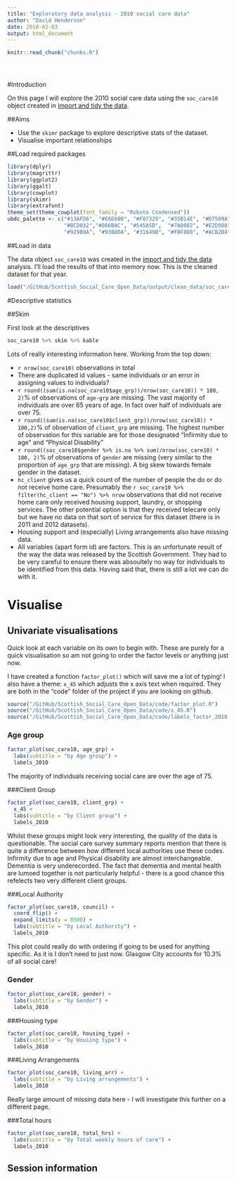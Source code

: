 ```yaml
---
title: "Exploratory data analysis - 2010 social care data"
author: "David Henderson"
date: 2018-02-03
output: html_document
---
```


<!-- The file analysis/chunks.R contains chunks that define default settings
shared across the workflowr files. -->
```r
knitr::read_chunk("chunks.R")
```

<!-- Update knitr chunk options -->
```r
```

<!-- Insert the date the file was last updated -->
```r
```

<!-- Insert the code version (Git commit SHA1) if Git repository exists and R
 package git2r is installed -->
```r
```

<!-- Add your analysis here -->

#Introduction

On this page I will explore the 2010 social care data using the `soc_care10` object created in [import and tidy the data](http://davidhen.com/Scottish_Social_Care_Open_Data/01_import_and_tidy.html). 

##Aims

* Use the `skimr` package to explore descriptive stats of the dataset.
* Visualise important relationships

##Load required packages

```r
library(dplyr)
library(magrittr)
library(ggplot2)
library(ggalt)
library(cowplot)
library(skimr)
library(extrafont)
theme_set(theme_cowplot(font_family = "Roboto Condensed"))
ubdc_palette <- c("#13AFD6", "#E6E600", "#F07329", "#35B14E", "#D7509A", "#2165AF",
                  "#BCD032","#866BAC", "#545A5D",  "#7A8082", "#E2D988", "#628DB7",
                  "#929B9A", "#93B8DA", "#31649B", "#FBF8D0", "#ACB2B4", "#D1DAE2")
```

##Load in data

The data object `soc_care10` was created in the [import and tidy the data](http://davidhen.com/Scottish_Social_Care_Open_Data/01_import_and_tidy.html) analysis. I'll load the results of that into memory now. This is the cleaned dataset for that year. 

```r
load("/GitHub/Scottish_Social_Care_Open_Data/output/clean_data/soc_care10.RData")
```

#Descriptive statistics

##Skim

First look at the descriptives

```r
soc_care10 %>% skim %>% kable
```

Lots of really interesting information here. Working from the top down:

* `r nrow(soc_care10)` observations in total
* There are duplicated id values - same individuals or an error in assigning values to individuals?
* `r round((sum(is.na(soc_care10$age_grp))/nrow(soc_care10)) * 100, 2)`% of observations of `age-grp` are missing. The vast majority of individuals are over 65 years of age. In fact over half of individuals are over 75. 
* `r round((sum(is.na(soc_care10$client_grp))/nrow(soc_care10)) * 100,2)`% of observation of `client_grp` are missing. The highest number of observation for this variable are for those designated "Infirmity due to age" and "Physical Disability"
* `r round((soc_care10$gender %>% is.na %>% sum)/nrow(soc_care10) * 100, 2)`% of observations of `gender` are missing (very similar to the proportion of `age_grp` that are missing). A big skew towards female gender in the dataset.
* `hc_client` gives us a quick count of the number of people the do or do not receive home care. Presumably the `r soc_care10 %>% filter(hc_client == "No") %>% nrow` observations that did not receive home care only received housing support, laundry, or shopping services. The other potential option is that they received telecare only but we have no data on that sort of service for this dataset (there is in 2011 and 2012 datasets).
* Housing support and (especially) Living arrangements also have missing data. 
* All variables (apart form id) are factors. This is an unfortunate result of the way the data was released by the Scottish Government. They had to be very careful to ensure there was absoultely no way for individuals to be identified from this data. Having said that, there is still a lot we can do with it. 

# Visualise

## Univariate visualisations

Quick look at each variable on its own to begin with. These are purely for a quick visualisation so am not going to order the factor levels or anything just now. 

I have created a function `factor_plot()` which will save me a lot of typing! I also have a theme: `x_45` which adjusts the x axis text when required. They are both in the "code" folder of the project if you are looking on github.

```r
source("/GitHub/Scottish_Social_Care_Open_Data/code/factor_plot.R")
source("/GitHub/Scottish_Social_Care_Open_Data/code/x_45.R")
source("/GitHub/Scottish_Social_Care_Open_Data/code/labels_factor_2010.R")
```

### Age group

```r
factor_plot(soc_care10, age_grp) +
  labs(subtitle = "by Age group") +
  labels_2010
```

The majority of individuals receiving social care are over the age of 75. 

###Client Group

```r
factor_plot(soc_care10, client_grp) +
  x_45 +
  labs(subtitle = "by Client group") +
  labels_2010
```

Whilst these groups might look very interesting, the quality of the data is questionable. The social care survey summary reports mention that there is quite a difference between how different local authorities use these codes. Infirmity due to age and Physical disability are almost interchangeable. Dementia is very underecorded. The fact that dementia and mental health are lumoed together is not particularly helpful - there is a good chance this refelects two very different client groups. 


###Local Authority

```r
factor_plot(soc_care10, council) +
  coord_flip() +
  expand_limits(y = 8500) +
  labs(subtitle = "by Local Authority") +
  labels_2010
```

This plot could really do with ordering if going to be used for anything specific. As it is I don't need to just now. Glasgow City accounts for 10.3% of all social care!

### Gender

```r
factor_plot(soc_care10, gender) +
  labs(subtitle = "by Gender") +
  labels_2010
```

###Housing type

```r
factor_plot(soc_care10, housing_type) +
  labs(subtitle = "by Housing type") +
  labels_2010
```

###Living Arrangements

```r
factor_plot(soc_care10, living_arr) +
  labs(subtitle = "by Living arrangements") +
  labels_2010
```

Really large amount of missing data here - I will investigate this further on a different page. 

###Total hours

```r
factor_plot(soc_care10, total_hrs) +
  labs(subtitle = "by Total weekly hours of care") +
  labels_2010
```





## Session information

<!-- Insert the session information into the document -->
```r
```
